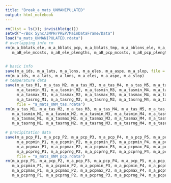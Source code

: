 ```yaml
---
title: "Break_a_mats_UNMANIPULATED"
output: html_notebook
---
```


```r
rm(list = ls()); invisible(gc())
setwd("~/Box Sync/JMPH/PREP/MainDataFrame/Data")
load("a_mats_UNMANIPULATED.rdata")
# overlapping info rm
rm(m_a_bblats_ele, m_a_bblats_pcp, m_a_bblats_tmp, m_a_bblons_ele, m_a_bblons_pcp, m_a_bblons_tmp,
   m_aB_ele_mcosts, m_aB_ele_plengths, m_aB_pcp_mcosts, m_aB_pcp_plengths, m_aB_tmp_mcosts, m_aB_tmp_plengths)


# basic info
save(m_a_ids, m_a_lats, m_a_lons, m_a_eles, m_a_aspe, m_a_slop, file = "a_mats_UNM_basic.rdata")
rm(m_a_ids, m_a_lats, m_a_lons, m_a_eles, m_a_aspe, m_a_slop)
# temperature data
save(m_a_tas_M1, m_a_tas_M2, m_a_tas_M3, m_a_tas_M4, m_a_tas_M5, m_a_tas_M6, m_a_tas_M7, m_a_tas_M8, m_a_tas_M9, m_a_tas_M10, m_a_tas_M11, m_a_tas_M12,
     m_a_tasmin_M1, m_a_tasmin_M2, m_a_tasmin_M3, m_a_tasmin_M4, m_a_tasmin_M5, m_a_tasmin_M6, m_a_tasmin_M7, m_a_tasmin_M8, m_a_tasmin_M9, m_a_tasmin_M10, m_a_tasmin_M11, m_a_tasmin_M12,
     m_a_tasmax_M1, m_a_tasmax_M2, m_a_tasmax_M3, m_a_tasmax_M4, m_a_tasmax_M5, m_a_tasmax_M6, m_a_tasmax_M7, m_a_tasmax_M8, m_a_tasmax_M9, m_a_tasmax_M10, m_a_tasmax_M11, m_a_tasmax_M12,
     m_a_tasrng_M1, m_a_tasrng_M2, m_a_tasrng_M3, m_a_tasrng_M4, m_a_tasrng_M5, m_a_tasrng_M6, m_a_tasrng_M7, m_a_tasrng_M8, m_a_tasrng_M9, m_a_tasrng_M10, m_a_tasrng_M11, m_a_tasrng_M12,
     file = "a_mats_UNM_tas.rdata")
rm(m_a_tas_M1, m_a_tas_M2, m_a_tas_M3, m_a_tas_M4, m_a_tas_M5, m_a_tas_M6, m_a_tas_M7, m_a_tas_M8, m_a_tas_M9, m_a_tas_M10, m_a_tas_M11, m_a_tas_M12,
   m_a_tasmin_M1, m_a_tasmin_M2, m_a_tasmin_M3, m_a_tasmin_M4, m_a_tasmin_M5, m_a_tasmin_M6, m_a_tasmin_M7, m_a_tasmin_M8, m_a_tasmin_M9, m_a_tasmin_M10, m_a_tasmin_M11, m_a_tasmin_M12,
   m_a_tasmax_M1, m_a_tasmax_M2, m_a_tasmax_M3, m_a_tasmax_M4, m_a_tasmax_M5, m_a_tasmax_M6, m_a_tasmax_M7, m_a_tasmax_M8, m_a_tasmax_M9, m_a_tasmax_M10, m_a_tasmax_M11, m_a_tasmax_M12,
   m_a_tasrng_M1, m_a_tasrng_M2, m_a_tasrng_M3, m_a_tasrng_M4, m_a_tasrng_M5, m_a_tasrng_M6, m_a_tasrng_M7, m_a_tasrng_M8, m_a_tasrng_M9, m_a_tasrng_M10, m_a_tasrng_M11, m_a_tasrng_M12)

# precipitation data
save(m_a_pcp_P1, m_a_pcp_P2, m_a_pcp_P3, m_a_pcp_P4, m_a_pcp_P5, m_a_pcp_P6, m_a_pcp_P7, m_a_pcp_P8, m_a_pcp_P9, m_a_pcp_P10, m_a_pcp_P11, m_a_pcp_P12,
     m_a_pcpmin_P1, m_a_pcpmin_P2, m_a_pcpmin_P3, m_a_pcpmin_P4, m_a_pcpmin_P5, m_a_pcpmin_P6, m_a_pcpmin_P7, m_a_pcpmin_P8, m_a_pcpmin_P9, m_a_pcpmin_P10, m_a_pcpmin_P11, m_a_pcpmin_P12,
     m_a_pcpmax_P1, m_a_pcpmax_P2, m_a_pcpmax_P3, m_a_pcpmax_P4, m_a_pcpmax_P5, m_a_pcpmax_P6, m_a_pcpmax_P7, m_a_pcpmax_P8, m_a_pcpmax_P9, m_a_pcpmax_P10, m_a_pcpmax_P11, m_a_pcpmax_P12,
     m_a_pcprng_P1, m_a_pcprng_P2, m_a_pcprng_P3, m_a_pcprng_P4, m_a_pcprng_P5, m_a_pcprng_P6, m_a_pcprng_P7, m_a_pcprng_P8, m_a_pcprng_P9, m_a_pcprng_P10, m_a_pcprng_P11, m_a_pcprng_P12,
     file = "a_mats_UNM_pcp.rdata")
rm(m_a_pcp_P1, m_a_pcp_P2, m_a_pcp_P3, m_a_pcp_P4, m_a_pcp_P5, m_a_pcp_P6, m_a_pcp_P7, m_a_pcp_P8, m_a_pcp_P9, m_a_pcp_P10, m_a_pcp_P11, m_a_pcp_P12,
   m_a_pcpmin_P1, m_a_pcpmin_P2, m_a_pcpmin_P3, m_a_pcpmin_P4, m_a_pcpmin_P5, m_a_pcpmin_P6, m_a_pcpmin_P7, m_a_pcpmin_P8, m_a_pcpmin_P9, m_a_pcpmin_P10, m_a_pcpmin_P11, m_a_pcpmin_P12,
   m_a_pcpmax_P1, m_a_pcpmax_P2, m_a_pcpmax_P3, m_a_pcpmax_P4, m_a_pcpmax_P5, m_a_pcpmax_P6, m_a_pcpmax_P7, m_a_pcpmax_P8, m_a_pcpmax_P9, m_a_pcpmax_P10, m_a_pcpmax_P11, m_a_pcpmax_P12,
   m_a_pcprng_P1, m_a_pcprng_P2, m_a_pcprng_P3, m_a_pcprng_P4, m_a_pcprng_P5, m_a_pcprng_P6, m_a_pcprng_P7, m_a_pcprng_P8, m_a_pcprng_P9, m_a_pcprng_P10, m_a_pcprng_P11, m_a_pcprng_P12)
```